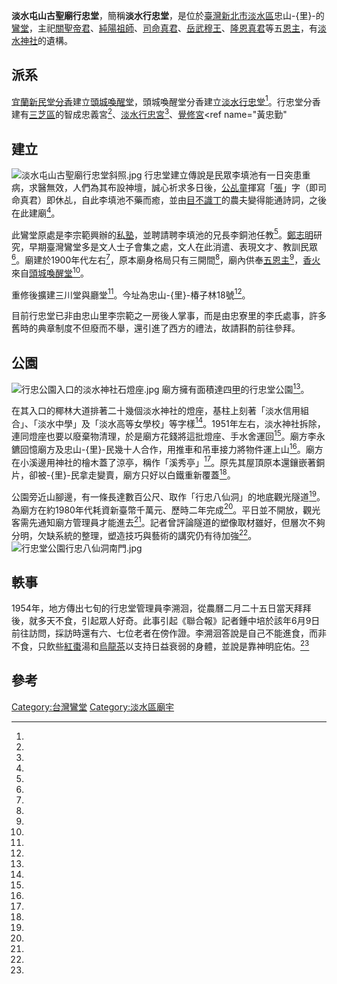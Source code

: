 {{coord|25.201920|121.480986|display=title}}
{{東亞廟宇
| name = 淡水屯山古聖廟行忠堂
| img =File:淡水屯山古聖廟行忠堂正面照.jpg
| img_capt = 
| image_width = 250px
| location = {{TWN}}[[新北市|新北市]][[淡水區|淡水區]]忠山-{里}-椿子林18號
| god =
| type = 
| struct = 
| open_year =
| cere_date =
| cultural_collection= 
|}}
'''淡水屯山古聖廟行忠堂'''，簡稱'''淡水行忠堂'''，是位於[[臺灣|臺灣]][[新北市|新北市]][[淡水區|淡水區]]忠山-{里}-的[[鸞堂|鸞堂]]，主祀[[關聖帝君|關聖帝君]]、[[純陽祖師|純陽祖師]]、[[司命真君|司命真君]]、[[岳武穆王|岳武穆王]]、[[隆恩真君|隆恩真君]]等五[[恩主|恩主]]，有[[淡水神社|淡水神社]]的遺構。

==派系==
[[宜蘭新民堂|宜蘭新民堂]][[分香|分香]]建立[[頭城喚醒堂|頭城喚醒堂]]，頭城喚醒堂分香建立[[淡水行忠堂|淡水行忠堂]]<ref name="黃忠勤"/>。行忠堂分香建有[[三芝區|三芝區]]的智成忠義宮<ref name="林昭彰"/>、[[淡水行忠宮|淡水行忠宮]]<ref name="許端驛"/>、[[覺修宮|覺修宮]]<ref name="黃忠勤"

==建立==
[[File:淡水屯山古聖廟行忠堂斜照.jpg|thumb]]
行忠堂建立傳說是民眾李填池有一日突患重病，求醫無效，人們為其布設神壇，誠心祈求多日後，[[公乩童|公乩童]]揮寫「[[司命真君|張]]」字（即司命真君）即休乩，自此李填池不藥而癒，並由[[文盲|目不識丁]]的農夫變得能通詩詞，之後在此建廟<ref name="羅建怡"/>。

此鸞堂原處是李宗範興辦的[[私塾|私塾]]，並聘請聘李填池的兄長李銅池任教<ref name="羅建怡"/>。[[鄭志明_(台灣教授)|鄭志明]]研究，早期臺灣鸞堂多是文人士子會集之處，文人在此消遣、表現文才、教訓民眾<ref name="江中明"/>。廟建於1900年代左右<ref name="鍾中培"/>，原本廟身格局只有三開間<ref name="黃其豪"/>，廟內供奉[[五恩主|五恩主]]<ref name="林宜靜"/>，[[香火|香火]]來自[[頭城喚醒堂|頭城喚醒堂]]<ref name="黃忠勤"/>。

重修後擴建三川堂與廳堂<ref name="黃其豪"/>。今址為忠山-{里}-椿子林18號<ref name="羅建怡"/>。

目前行忠堂已非由忠山里李宗範之一房後人掌事，而是由忠寮里的李氏處事，許多舊時的典章制度不但廢而不舉，還引進了西方的禮法，故請斟酌前往參拜。

==公園==
[[File:行忠公園入口的淡水神社石燈座.jpg|thumb]]
廟方擁有面積達四[[甲_(單位)|甲]]的行忠堂公園<ref name="李易昌"/>。

在其入口的椰林大道排著二十幾個淡水神社的燈座，基柱上刻著「淡水信用組合」、「淡水中學」及「淡水高等女學校」等字樣<ref name="李易昌"/>。1951年左右，淡水神社拆除，連同燈座也要以廢棄物清理，於是廟方花錢將這批燈座、手水舍運回<ref name="黃其豪"/>。廟方李永鑣回憶廟方及忠山-{里}-民幾十人合作，用推車和吊車接力將物件運上山<ref name="李易昌"/>。廟方在小溪邊用神社的檜木蓋了涼亭，稱作「溪秀亭」<ref name="徐慈憶"/>。原先其屋頂原本還鑲嵌著銅片，卻被-{里}-民拿走變賣，廟方只好以白鐵重新覆蓋<ref name="李易昌"/>。

公園旁近山腳邊，有一條長達數百公尺、取作「行忠八仙洞」的地底觀光隧道<ref name="羅建怡"/>。為廟方在約1980年代耗資新臺幣千萬元、歷時二年完成<ref name="李成發"/>。平日並不開放，觀光客需先通知廟方管理員才能進去<ref name="羅建怡"/>。記者曾評論隧道的塑像取材雖好，但層次不夠分明，欠缺系統的整理，塑造技巧與藝術的講究仍有待加強<ref name="李成發"/>。
[[File:行忠堂公園行忠八仙洞南門.jpg|thumb]]

==軼事==
1954年，地方傳出七旬的行忠堂管理員李溯洄，從農曆二月二十五日當天拜拜後，就多天不食，引起眾人好奇。此事引起《聯合報》記者鍾中培於該年6月9日前往訪問，採訪時還有六、七位老者在傍作證。李溯洄答說是自己不能進食，而非不食，只飲些[[紅棗|紅棗]]湯和[[烏龍茶|烏龍茶]]以支持日益衰弱的身體，並說是靠神明庇佑。<ref name="鍾中培"/>

== 參考 ==
{{reflist|1|refs=

<ref name="黃忠勤">{{Cite news|url=https://tw.appledaily.com/new/realtime/20140901/461840/|title=我們都誤會行天宮了|author=黃忠勤|language=zh-tw|publisher=《蘋果日報》|date=2014-09-01|accessdate=2019-07-20|archive-date=2020-06-20|archive-url=https://web.archive.org/web/20200620145725/https://tw.appledaily.com/new/realtime/20140901/461840/|dead-url=no}}</ref>

<ref name="江中明">{{Cite news|url=|title=理性與靈異交錯 神意與私利混淆！鸞堂演遞 信仰倫理質變|author=江中明|language=zh-tw|publisher=《聯合報》|date=1990-01-08|accessdate=}}</ref>

<ref name="鍾中培">{{Cite news|url=|title=古稀老人李溯洄 歷七十四日不食 每天僅飲紅棗甜湯和茶水|author=鍾中培|language=zh-tw|publisher=《聯合報》|date=1954-06-10|accessdate=}}</ref>

<ref name="李成發">{{Cite news|url=|title=假日去處 遊行忠堂 覽八仙洞|author=李成發|language=zh-tw|publisher=《民生報》|date=1986-02-28|accessdate=}}</ref>

<ref name="林昭彰">{{Cite news|url=|title=三芝忠義宮100年 邀李總統|author=林昭彰|language=zh-tw|publisher=《聯合報》|date=2000-01-25|accessdate=}}</ref>

<ref name="李易昌">{{Cite news|url=|title=《區里采風》 行忠堂裡 藏著淡水神社遺跡|author=李易昌|language=zh-tw|publisher=《聯合報》|date=2014-07-13|accessdate=}}</ref>

<ref name="徐慈憶">{{Cite news|url=|title=溪秀亭 走過100 年|author=徐慈憶|language=zh-tw|publisher=《聯合報》|date=1999-09-08|accessdate=}}</ref>

<ref name="林宜靜">{{Cite news|url=http://www.chinatimes.com/realtimenews/20161202004740-260405|title=淡水不只有夕陽、鐵蛋！來忠山社區訪百年歷史古廟|author=林宜靜|language=zh-tw|publisher=《中國時報》|date=2016-12-02|accessdate=2018-06-22|deadurl=no|archiveurl=https://web.archive.org/web/20171118183036/http://www.chinatimes.com/realtimenews/20161202004740-260405|archivedate=2017-11-18|df=}}</ref>

<ref name="黃其豪">{{Cite news|url=http://news.ltn.com.tw/news/local/paper/49011|title=〈台北都會〉淡水神社燈座 差點成廢棄物|author=黃其豪|language=zh-tw|publisher=《自由時報》|date=2005-12-20|accessdate=|deadurl=no|archiveurl=https://web.archive.org/web/20180215023552/http://news.ltn.com.tw/news/local/paper/49011|archivedate=2018-02-15|df=}}</ref>

<ref name="羅建怡">{{Cite news|url=|title=都會休閒派 行忠堂 百年古廟故事多 舊私塾 秀才舉人輩出 大公園 景觀秀麗|author=羅建怡|language=zh-tw|publisher=《聯合報》|date=1997-06-03|accessdate=}}</ref>

<ref name="許端驛">{{Cite news|url=https://udn.com/news/story/7323/2588810|title=淡水行忠宮關公慶 古法踏雷罡步再現|author=許端驛|language=zh-tw|publisher=《聯合報》|date=2017-07-17|accessdate=|deadurl=no|archiveurl=https://web.archive.org/web/20180622083906/https://udn.com/news/story/7323/2588810|archivedate=2018-06-22|df=}}</ref>

}}
{{portal bar|臺北|宗教|border=no}}
 {{commonscat|Xingzhong Temple}}
[[Category:台灣鸞堂|Category:台灣鸞堂]]
[[Category:淡水區廟宇|Category:淡水區廟宇]]